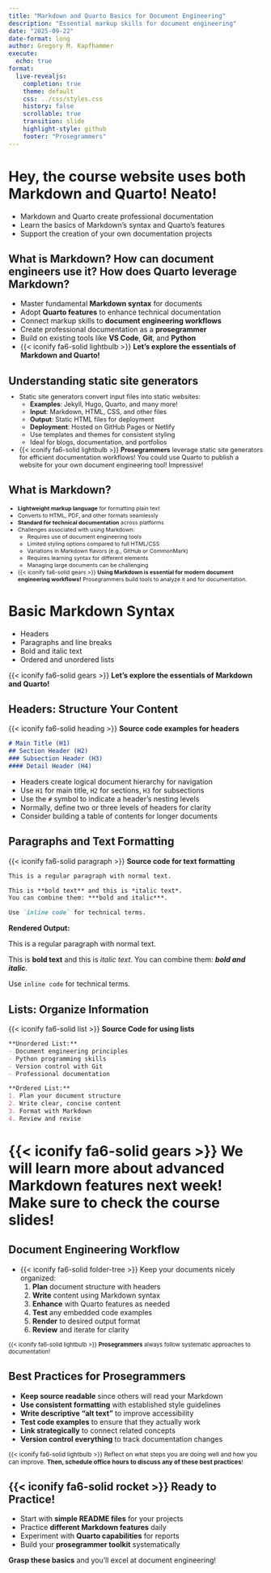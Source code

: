 ```yaml
---
title: "Markdown and Quarto Basics for Document Engineering"
description: "Essential markup skills for document engineering"
date: "2025-09-22"
date-format: long
author: Gregory M. Kapfhammer
execute:
  echo: true
format:
  live-revealjs:
    completion: true
    theme: default
    css: ../css/styles.css
    history: false
    scrollable: true
    transition: slide
    highlight-style: github
    footer: "Prosegrammers"
---
```


# Hey, the course website uses both Markdown and Quarto! Neato!

::: fragment

- Markdown and Quarto create professional documentation
- Learn the basics of Markdown's syntax and Quarto's features
- Support the creation of your own documentation projects

:::

## What is Markdown? How can document engineers use it? How does Quarto leverage Markdown?

::: {.incremental}

- Master fundamental **Markdown syntax** for documents
- Adopt **Quarto features** to enhance technical documentation
- Connect markup skills to **document engineering workflows**
- Create professional documentation as a **prosegrammer**
- Build on existing tools like **VS Code**, **Git**, and **Python**
- {{< iconify fa6-solid lightbulb >}} **Let's explore the essentials of
Markdown and Quarto!**

:::

## Understanding static site generators

::: {.fragment .fade style="margin-top: -0.5em; font-size: 0.9em;"}

- Static site generators convert input files into static websites:
    - **Examples**: Jekyll, Hugo, Quarto, and many more!
    - **Input**: Markdown, HTML, CSS, and other files
    - **Output**: Static HTML files for deployment
    - **Deployment**: Hosted on GitHub Pages or Netlify
    - Use templates and themes for consistent styling
    - Ideal for blogs, documentation, and portfolios
- {{< iconify fa6-solid lightbulb >}} **Prosegrammers** leverage static site
generators for efficient documentation workflows! You could use Quarto to
publish a website for your own document engineering tool! Impressive!

:::

## What is Markdown?

::: {.incremental style="margin-top: -0.1em; font-size: 0.775em;"}

- **Lightweight markup language** for formatting plain text
- Converts to HTML, PDF, and other formats seamlessly
- **Standard for technical documentation** across platforms
- Challenges associated with using Markdown:
    - Requires use of document engineering tools
    - Limited styling options compared to full HTML/CSS
    - Variations in Markdown flavors (e.g., GitHub or CommonMark)
    - Requires learning syntax for different elements
    - Managing large documents can be challenging
- {{< iconify fa6-solid gears >}} **Using Markdown is essential for modern
document engineering workflows!** Prosegrammers build tools to analyze it and
for documentation.

:::

# Basic Markdown Syntax

::: fragment

- Headers
- Paragraphs and line breaks
- Bold and italic text
- Ordered and unordered lists

{{< iconify fa6-solid gears >}} **Let's explore the essentials of Markdown
and Quarto!**

:::

##  Headers: Structure Your Content

{{< iconify fa6-solid heading >}} **Source code examples for headers**

```markdown
# Main Title (H1)
## Section Header (H2) 
### Subsection Header (H3)
#### Detail Header (H4)
```


::: {.fragment .fade style="font-size: 1.0em;"}

- Headers create logical document hierarchy for navigation
- Use `H1` for main title, `H2` for sections, `H3` for subsections
- Use the `#` symbol to indicate a header's nesting levels
- Normally, define two or three levels of headers for clarity
- Consider building a table of contents for longer documents

:::

##  Paragraphs and Text Formatting

{{< iconify fa6-solid paragraph >}} **Source code for text formatting**

```markdown
This is a regular paragraph with normal text.

This is **bold text** and this is *italic text*.
You can combine them: ***bold and italic***.

Use `inline code` for technical terms.
```

**Rendered Output:**

This is a regular paragraph with normal text.

This is **bold text** and this is *italic text*.
You can combine them: ***bold and italic***.

Use `inline code` for technical terms.

##  Lists: Organize Information

{{< iconify fa6-solid list >}} **Source Code for using lists**

```markdown
**Unordered List:**
- Document engineering principles
- Python programming skills  
- Version control with Git
- Professional documentation

**Ordered List:**
1. Plan your document structure
2. Write clear, concise content
3. Format with Markdown
4. Review and revise
```

# {{< iconify fa6-solid gears >}} We will learn more about advanced Markdown features next week! Make sure to check the course slides!

##  Document Engineering Workflow

::: {.incremental}

- {{< iconify fa6-solid folder-tree >}} Keep your documents nicely organized:
    1. **Plan** document structure with headers
    2. **Write** content using Markdown syntax
    3. **Enhance** with Quarto features as needed
    4. **Test** any embedded code examples
    5. **Render** to desired output format
    6. **Review** and iterate for clarity

:::

::: {.fragment .fade .boxed-content style="font-size: 0.8em;"}

{{< iconify fa6-solid lightbulb >}} **Prosegrammers** always follow systematic
approaches to documentation!

:::

## Best Practices for Prosegrammers

::: {.incremental}

- **Keep source readable** since others will read your Markdown
- **Use consistent formatting** with established style guidelines  
- **Write descriptive "alt text"** to improve accessibility
- **Test code examples** to ensure that they actually work
- **Link strategically** to connect related concepts
- **Version control everything** to track documentation changes

:::

::: {.fragment .fade .boxed-content style="font-size: 0.85em;"}

{{< iconify fa6-solid lightbulb >}} Reflect on what steps you are doing well
and how you can improve. **Then, schedule office hours to discuss any of
these best practices**!

:::

## {{< iconify fa6-solid rocket >}} Ready to Practice!

::: {.incremental}

- Start with **simple README files** for your projects
- Practice **different Markdown features** daily
- Experiment with **Quarto capabilities** for reports
- Build your **prosegrammer toolkit** systematically

:::

::: {.fragment .fade .boxed-content style="font-size: 1.0em;"}

**Grasp these basics** and you'll excel at document engineering!

:::

